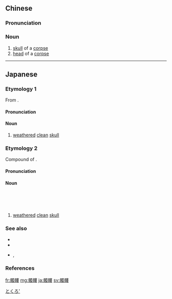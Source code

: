 {{also|髑髅}}
==Chinese==
{{zh-forms|s=髑髅}}

===Pronunciation===
{{zh-pron
|m=dúlóu
|c=duk6 lau4
|mn=to̍k-lô͘
|cat=n
}}

===Noun===
{{zh-noun}}

# [[skull]] of a [[corpse]]
# [[head]] of a [[corpse]]

----

==Japanese==

===Etymology 1===
{{ja-kanjitab|どく|ろ|yomi=o}}
From {{der|ja|ltc|髑髏}}.

====Pronunciation====
{{ja-pron|どくろ|y=o|acc=1|acc_ref=NHK,SMK5,DJR}}

====Noun====
{{ja-noun|どくろ}}

# [[weathered]] [[clean]] [[skull]]

===Etymology 2===
{{ja-kanjitab|yomi=irr|sort=しゃれこうべ}}
Compound of {{com|ja|曝れ|頭|tr1=sare|tr2=kōbe|t1=weathered|t2=head|pos1=continuative ({{m|ja|連用形}}) form of {{m|ja|曝れる}}}}.

====Pronunciation====
{{ja-pron|されこうべ|y=irr|acc=3|acc_ref=NHK,DJR}}
{{ja-pron|しゃれこうべ|y=irr|acc=3|acc_ref=NHK,DJR}}
{{ja-pron|しゃりこうべ|y=irr|acc=3|acc_ref=NHK,DJR}}

====Noun====
{{ja-noun|されこうべ|hhira=されかうべ}}<br/>
{{ja-altread|hira=しゃれこうべ|hhira=しゃれかうべ}}<br/>
{{ja-altread|hira=しゃりこうべ|hhira=しゃりかうべ}}<br/>

# [[weathered]] [[clean]] [[skull]]

===See also===
* {{ja-r|頭骨|とうこつ}}
* {{ja-r|頭蓋|ずがい}}
* {{ja-r|頭蓋骨|ずがいこつ}}, {{ja-r|頭蓋骨|とうがいこつ}}

===References===
<references/>

[[Category:ja:Skeleton|とくろ']]

[[fr:髑髏]]
[[mg:髑髏]]
[[ja:髑髏]]
[[sv:髑髏]]